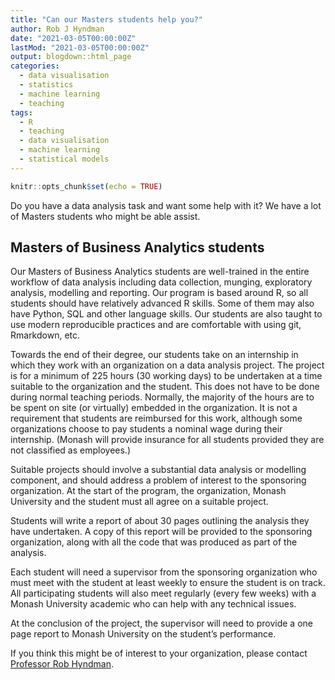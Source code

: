 ```yaml
---
title: "Can our Masters students help you?"
author: Rob J Hyndman
date: "2021-03-05T00:00:00Z"
lastMod: "2021-03-05T00:00:00Z"
output: blogdown::html_page
categories:
  - data visualisation
  - statistics
  - machine learning
  - teaching
tags:
  - R
  - teaching
  - data visualisation
  - machine learning
  - statistical models
---
```


```r
knitr::opts_chunk$set(echo = TRUE)
```

Do you have a data analysis task and want some help with it? We have a lot of Masters students who might be able assist.

## Masters of Business Analytics students

Our Masters of Business Analytics students are well-trained in the entire workflow of data analysis including data collection, munging, exploratory analysis, modelling and reporting. Our program is based around R, so all students should have relatively advanced R skills. Some of them may also have Python, SQL and other language skills. Our students are also taught to use modern reproducible practices and are comfortable with using git, Rmarkdown, etc.

Towards the end of their degree, our students take on an internship in which they work with an organization on a data analysis project. The project is for a minimum of 225 hours (30 working days) to be undertaken at a time suitable to the organization and the student. This does not have to be done during normal teaching periods. Normally, the majority of the hours are to be spent on site (or virtually) embedded in the organization. It is not a requirement that students are reimbursed for this work, although some organizations choose to pay students a nominal wage during their internship. (Monash will provide insurance for all students provided they are not classified as employees.)

Suitable projects should involve a substantial data analysis or modelling component, and should address a problem of interest to the sponsoring organization. At the start of the program, the organization, Monash University and the student must all agree on a suitable project.

Students will write a report of about 30 pages outlining the analysis they have undertaken. A copy of this report will be provided to the sponsoring organization, along with all the code that was produced as part of the analysis.

Each student will need a supervisor from the sponsoring organization who must meet with the student at least weekly to ensure the student is on track. All participating students will also meet regularly (every few weeks) with a Monash University academic who can help with any technical issues.

At the conclusion of the project, the supervisor will need to provide a one page report to Monash University on the student's performance.

If you think this might be of interest to your organization, please contact [Professor Rob Hyndman](mailto:Rob.Hyndman@monash.edu).
